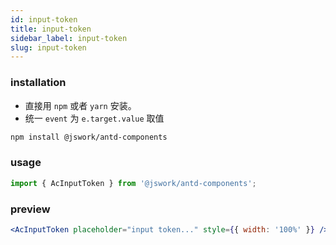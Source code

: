 ```yaml
---
id: input-token
title: input-token
sidebar_label: input-token
slug: input-token
---
```


### installation
- 直接用 `npm` 或者 `yarn` 安装。
- 统一 `event` 为 `e.target.value` 取值

```bash npm2yarn
npm install @jswork/antd-components
```

### usage
```js
import { AcInputToken } from '@jswork/antd-components';
```

### preview
```jsx live
<AcInputToken placeholder="input token..." style={{ width: '100%' }} />
```